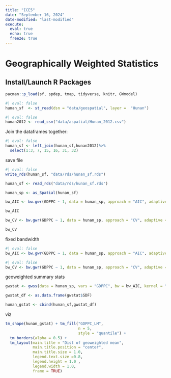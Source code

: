 ```yaml
---
title: "ICE5"
date: "September 16, 2024"
date-modified: "last-modified"
execute: 
  eval: true
  echo: true
  freeze: true
---
```


# Geographically Weighted Statistics

## Install/Launch R Packages

```r

pacman::p_load(sf, spdep, tmap, tidyverse, knitr, GWmodel)
```

```r
#| eval: false
hunan_sf  <- st_read(dsn = "data/geospatial", layer =  "Hunan")
```

```r
#| eval: false
hunan2012 <- read_csv("data/aspatial/Hunan_2012.csv")
```

Join the dataframes together:

```r
#| eval: false
hunan_sf <- left_join(hunan_sf,hunan2012)%>%
  select(1:3, 7, 15, 16, 31, 32)
```

save file

```r
#| eval: false
write_rds(hunan_sf, "data/rds/hunan_sf.rds")
```

```r
hunan_sf <- read_rds("data/rds/hunan_sf.rds")
```

```r
hunan_sp <- as_Spatial(hunan_sf)
```

```r
bw_AIC <- bw.gwr(GDPPC ~ 1, data = hunan_sp, approach = "AIC", adaptive = TRUE, kernel = "bisquare", longlat = T)
```

```r
bw_AIC
```

```r
bw_CV <- bw.gwr(GDPPC ~ 1, data = hunan_sp, approach = "CV", adaptive = TRUE, kernel = "bisquare", longlat = T)
```

```r
bw_CV
```

fixed bandwidth

```r
#| eval: false
bw_AIC <- bw.gwr(GDPPC ~ 1, data = hunan_sp, approach = "AIC", adaptive = FALSE, kernel = "bisquare", longlat = T)
```

```r
#| eval: false
bw_CV <- bw.gwr(GDPPC ~ 1, data = hunan_sp, approach = "CV", adaptive = FALSE, kernel = "bisquare", longlat = T)
```

geoweighted summary stats

```r
gwstat <- gwss(data = hunan_sp, vars = "GDPPC", bw = bw_AIC, kernel = "bisquare", adaptive = TRUE, longlat = T)
```

```r
gwstat_df <- as.data.frame(gwstat$SDF)
```

```r
hunan_gstat <- cbind(hunan_sf,gwstat_df)
```

viz

```r
tm_shape(hunan_gstat) + tm_fill("GDPPC_LM",
                                n = 5,
                                style = "quantile") +
  tm_borders(alpha = 0.5) +
  tm_layout(main.title = "Dist of geoweighted mean",
            main.title.position = "center",
            main.title.size = 1.0,
            legend.text.size =0.8,
            legend.height = 1.0 ,
            legend.width = 1.0,
            frame = TRUE)
```

```r

```

```r

```

```r

```

```r

```

```r

```
